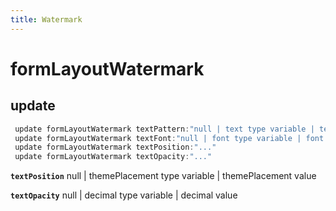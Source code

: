 ```yaml
---
title: Watermark
---
```


# formLayoutWatermark

## update

```js filename="Terminal" copy
 update formLayoutWatermark textPattern:"null | text type variable | text value"
 update formLayoutWatermark textFont:"null | font type variable | font value"
 update formLayoutWatermark textPosition:"..."
 update formLayoutWatermark textOpacity:"..."
```

**`textPosition`**
null | themePlacement type variable | themePlacement value

**`textOpacity`**
null | decimal type variable | decimal value


